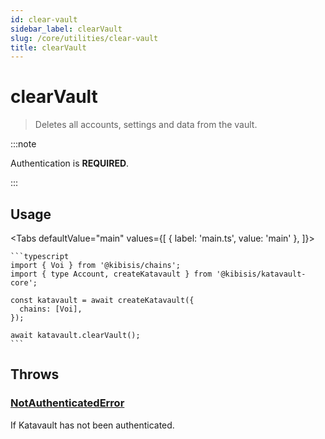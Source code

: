 ```yaml
---
id: clear-vault
sidebar_label: clearVault
slug: /core/utilities/clear-vault
title: clearVault
---
```



<!-- components -->

# clearVault

> Deletes all accounts, settings and data from the vault.

:::note

Authentication is **REQUIRED**.

:::

<SectionBreak />

## Usage

<Tabs
  defaultValue="main"
  values={[
    { label: 'main.ts', value: 'main' },
  ]}>
  <TabItem value="main">

    ```typescript
    import { Voi } from '@kibisis/chains';
    import { type Account, createKatavault } from '@kibisis/katavault-core';

    const katavault = await createKatavault({
      chains: [Voi],
    });

    await katavault.clearVault();
    ```

  </TabItem>
</Tabs>

<SectionBreak />

## Throws

### [NotAuthenticatedError](04-glossary/03-errors.mdx#notauthenticatederror)

If Katavault has not been authenticated.
